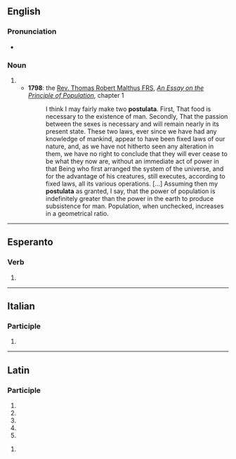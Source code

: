 ==English==

===Pronunciation===
* {{a|RP}} {{IPA|/pɒstjʊˈleɪtə/|/pɒstjʊˈlɑːtə/|lang=en}}

===Noun===
{{head|en|noun plural form}}

# {{plural of|postulatum|lang=en}}
#* '''1798''': the [[w:Thomas Robert Malthus|Rev. Thomas Robert Malthus FRS]], ''[[w:An Essay on the Principle of Population|An Essay on the Principle of Population]]'', chapter 1
#*: I think I may fairly make two '''postulata'''. First, That food is necessary to the existence of man. Secondly, That the passion between the sexes is necessary and will remain nearly in its present state. These two laws, ever since we have had any knowledge of mankind, appear to have been fixed laws of our nature, and, as we have not hitherto seen any alteration in them, we have no right to conclude that they will ever cease to be what they now are, without an immediate act of power in that Being who first arranged the system of the universe, and for the advantage of his creatures, still executes, according to fixed laws, all its various operations. […] Assuming then my '''postulata''' as granted, I say, that the power of population is indefinitely greater than the power in the earth to produce subsistence for man. Population, when unchecked, increases in a geometrical ratio.

----

==Esperanto==

===Verb===
{{eo-part}}

# {{eo-form of|postul|ata}}

----

==Italian==

===Participle===
{{head|it|past participle form}}

# {{feminine singular of|postulato|lang=it}}

----

==Latin==

===Participle===
{{la-part-form|postulāta}}

# {{inflection of|postulātus||nom|f|s|lang=la}}
# {{inflection of|postulātus||nom|n|p|lang=la}}
# {{inflection of|postulātus||acc|n|p|lang=la}}
# {{inflection of|postulātus||voc|f|s|lang=la}}
# {{inflection of|postulātus||voc|n|p|lang=la}}

{{la-part-form|postulātā}}

# {{inflection of|postulātus||abl|f|s|lang=la}}